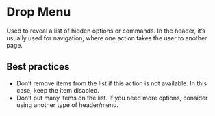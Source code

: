 # Drop Menu

Used to reveal a list of hidden options or commands. In the header, it’s usually used for navigation, where one action takes the user to another page.

## Best practices

- Don’t remove items from the list if this action is not available. In this case, keep the item disabled. 
- Don’t put many items on the list. If you need more options, consider using another type of header/menu. 
